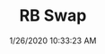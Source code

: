 ---
width: 1125
height: 2000
title: RB Swap
description: RB25 Swap in a 240SX.
date: 1/26/2020 10:33:23 AM
cameraMake: Sony
cameraModel: ILCE-7M3
lens: 50mm F1.4 DG HSM | Art 018
settingsfStop: f/5.6
settingsISO: ISO 100
settingsShutter: 1/60
settingsFocalLength: 50 mm
---